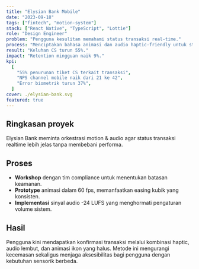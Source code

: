 ```yaml
---
title: "Elysian Bank Mobile"
date: "2023-09-18"
tags: ["fintech", "motion-system"]
stack: ["React Native", "TypeScript", "Lottie"]
role: "Design Engineer"
problem: "Pengguna kesulitan memahami status transaksi real-time."
process: "Menciptakan bahasa animasi dan audio haptic-friendly untuk status transaksi dan keamanan biometrik."
result: "Keluhan CS turun 55%."
impact: "Retention mingguan naik 9%."
kpi:
  [
    "55% penurunan tiket CS terkait transaksi",
    "NPS channel mobile naik dari 21 ke 42",
    "Error biometrik turun 37%",
  ]
cover: ./elysian-bank.svg
featured: true
---
```


## Ringkasan proyek

Elysian Bank meminta orkestrasi motion & audio agar status transaksi realtime lebih jelas tanpa membebani performa.

## Proses

- **Workshop** dengan tim compliance untuk menentukan batasan keamanan.
- **Prototype** animasi dalam 60 fps, memanfaatkan easing kubik yang konsisten.
- **Implementasi** sinyal audio -24 LUFS yang menghormati pengaturan volume sistem.

## Hasil

Pengguna kini mendapatkan konfirmasi transaksi melalui kombinasi haptic, audio lembut, dan animasi ikon yang halus. Metode ini mengurangi kecemasan sekaligus menjaga aksesibilitas bagi pengguna dengan kebutuhan sensorik berbeda.
